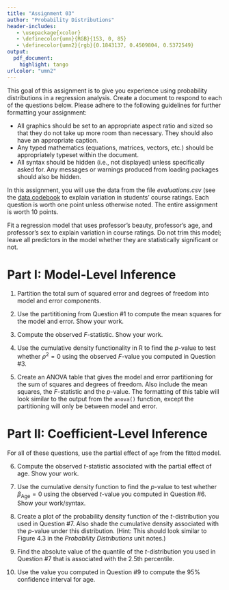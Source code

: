 ```yaml
---
title: "Assignment 03"
author: "Probability Distributions"
header-includes:
   - \usepackage{xcolor}
   - \definecolor{umn}{RGB}{153, 0, 85}
   - \definecolor{umn2}{rgb}{0.1843137, 0.4509804, 0.5372549}
output: 
  pdf_document:
    highlight: tango
urlcolor: "umn2"
---
```


This goal of this assignment is to give you experience using probability distributions in a regression analysis. Create a document to respond to each of the questions below. Please adhere to the following guidelines for further formatting your assignment: 

- All graphics should be set to an appropriate aspect ratio and sized so that they do not take up more room than necessary. They should also have an appropriate caption.
- Any typed mathematics (equations, matrices, vectors, etc.) should be appropriately typeset within the document.
- All syntax should be hidden (i.e., not displayed) unless specifically asked for. Any messages or warnings produced from loading packages should also be hidden.

In this assignment, you will use the data from the file *evaluations.csv* (see the [data codebook](https://zief0002.github.io/book-8252/data-codebook.html#evaluations) to explain variation in students' course ratings. Each question is worth one point unless otherwise noted. The entire assignment is worth 10 points.

\rule{0.5\linewidth}{\linethickness}  



Fit a regression model that uses professor's beauty, professor's age, and professor's sex to explain variation in course ratings. Do not trim this model; leave all predictors in the model whether they are statistically significant or not.


# Part I: Model-Level Inference

1. Partition the total sum of squared error and degrees of freedom into model and error components.

2. Use the partititioning from Question \#1 to compute the mean squares for the model and error. Show your work.

3. Compute the observed $F$-statistic. Show your work.

4. Use the cumulative density functionality in R to find the $p$-value to test whether $\rho^2=0$ using the observed $F$-value you computed in Question \#3.

5. Create an ANOVA table that gives the model and error partitioning for the sum of squares and degrees of freedom. Also include the mean squares, the $F$-statistic and the $p$-value. The formatting of this table will look similar to the output from the `anova()` function, except the partitioning will only be between model and error.


# Part II: Coefficient-Level Inference

For all of these questions, use the partial effect of `age` from the fitted model.

6. Compute the observed $t$-statistic associated with the partial effect of age. Show your work.

7. Use the cumulative density function to find the $p$-value to test whether $\beta_{\mathrm{Age}}=0$ using the observed $t$-value you computed in Question \#6. Show your work/syntax.

8. Create a plot of the probability density function of the $t$-distribution you used in Question \#7. Also shade the cumulative density associated with the $p$-value under this distribution. (Hint: This should look similar to Figure 4.3 in the *Probability Distributions* unit notes.)

9. Find the absolute value of the quantile of the $t$-distribution you used in Question \#7 that is associated with the 2.5th percentile.

10. Use the value you computed in Question \#9 to compute the 95\% confidence interval for age.






